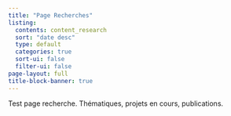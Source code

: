 ```yaml
---
title: "Page Recherches"
listing:
  contents: content_research
  sort: "date desc"
  type: default
  categories: true
  sort-ui: false
  filter-ui: false
page-layout: full
title-block-banner: true
---
```


Test page recherche. Thématiques, projets en cours, publications.
